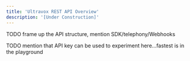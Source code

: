 ```yaml
---
title: 'Ultravox REST API Overview'
description: '[Under Construction]'
---
```


TODO frame up the API structure, mention SDK/telephony/Webhooks

TODO mention that API key can be used to experiment here...fastest is in the playground

